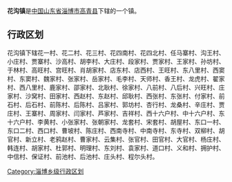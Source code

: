 '''花沟镇'''是[[中华人民共和国|中国]][[山东省|山东省]][[淄博市|淄博市]][[高青县|高青县]]下辖的一个镇。

== 行政区划 ==

花沟镇下辖花一村、花二村、花三村、花四南村、花四北村、任马寨村、沟王村、小庄村、贾寨村、沙高村、胡李村、大庄村、段家村、贾家村、王家村、孙坊村、于林村、高旺村、宫旺村、肖胡家村、店东村、店西村、王旺村、东八里村、西窦村、东窦村、魏家村、张家村、岳家村、毛李村、天师村、香王村、龙虎村、翟家村、西八里村、鹿家村、邵家村、北耿村、徐家村、八前村、八后村、兴旺村、庄家村、沙窝村、田家村、西赵村、东赵村、邱耿村、西张村、东张村、付家村、前石村、后石村、前陈村、后陈村、吕家村、郭坊村、杏行村、龙桑村、辛庄村、贾庄村、王寨村、周家村、闫家村、芦家村、吉祥村、西十六户村、中十六户村、东十六户村、李黄村、小张家村、张朝家村、龙套村、宋套村、胡屋村、东口一村、东口二村、西口村、曹坡村、陈庄村、西南寺村、中南寺村、东寺村、双柳村、胡官村、新立村、老鸦赵村、曹家村、云集村、张官村、田官村、大官村、杨庄村、韩连村、胡家村、杜郭村、明理村、东刘村、袁家村、道口村、义和村、拥护村、中信村、保证村、前池村、后池村、庄头村、程尔头村。

{{山东小作品}}

[[Category:淄博乡级行政区划|Category:淄博乡级行政区划]]